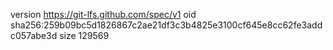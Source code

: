version https://git-lfs.github.com/spec/v1
oid sha256:259b09bc5d1826867c2ae21df3c3b4825e3100cf645e8cc62fe3addc057abe3d
size 129569
